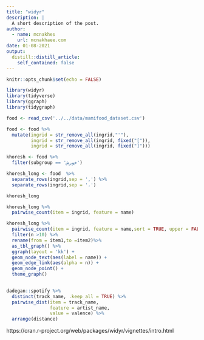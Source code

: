 ```yaml
---
title: "widyr"
description: |
  A short description of the post.
author:
  - name: mcnakhes
    url: mcnakhaee.com
date: 01-08-2021
output:
  distill::distill_article:
    self_contained: false
---
```



```r
knitr::opts_chunk$set(echo = FALSE)
```

```r
library(widyr)
library(tidyverse)
library(ggraph)
library(tidygraph)
```


```r
food <- read_csv('../../data/mamifood_dataset.csv')
```



```r
food <- food %>%
  mutate(ingrid = str_remove_all(ingrid,"'"),
         ingrid = str_remove_all(ingrid, fixed("[")),
         ingrid = str_remove_all(ingrid, fixed("]")))
```

```r
khoresh <- food %>%
  filter(subgroup == 'خورش')
```



```r
khoresh_long <- food  %>%
  separate_rows(ingrid,sep = ',') %>%
  separate_rows(ingrid,sep = '،')

khoresh_long
```


```r
khoresh_long %>% 
  pairwise_count(item = ingrid, feature = name)
```

```r
khoresh_long %>% 
  pairwise_count(item = ingrid, feature = name,sort = TRUE, upper = FALSE) %>%
  filter(n >10) %>%
  rename(from = item1,to =item2)%>% 
  as_tbl_graph() %>% 
  ggraph(layout = 'kk') +
  geom_node_text(aes(label = name)) +
  geom_edge_link(aes(alpha = n)) +
  geom_node_point() +
  theme_graph()
  
```
```r
dadegan::spotify %>%
  distinct(track_name, .keep_all = TRUE) %>%
  pairwise_dist(item = track_name,
                feature = artist_name,
                value = valence) %>%
  arrange(distance)
```


https://cran.r-project.org/web/packages/widyr/vignettes/intro.html
